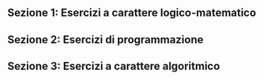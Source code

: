 
<Contest>

## Sezione 1: Esercizi a carattere logico-matematico

<Section>
  <Problem points={[1, 0, 0]} statement={Logica1pt01} />
  <Problem points={[1, 0, 0]} statement={Logica1pt02} />
  <Problem points={[2, 0, 0]} statement={Logica2pt03} />
  <Problem points={[2, 0, 0]} statement={Logica2pt04} />
  <Problem points={[3, 0, 0]} statement={Logica3pt05} />
</Section>

## Sezione 2: Esercizi di programmazione

<Section>
  <Problem points={[1, 0, 0]} statement={Prog1pt06} />
  <Problem points={[2, 0, 0]} statement={Prog2pt07} />
  <Problem points={[2, 0, 0]} statement={Prog2pt08} />
  <Problem points={[2, 0, 0]} statement={Prog2pt09} />
  <Problem points={[2, 0, 0]} statement={Prog2pt10} />
  <Problem points={[3, 0, 0]} statement={Prog3pt11} />
  <Problem points={[3, 0, 0]} statement={Prog3pt12} />
</Section>

## Sezione 3: Esercizi a carattere algoritmico

<Section>
  <Problem points={[1, 0, 0]} statement={Algo1pt13} />
  <Problem points={[1, 0, 0]} statement={Algo1pt14} />
  <Problem points={[2, 0, 0]} statement={Algo2pt15} />
  <Problem points={[2, 0, 0]} statement={Algo2pt16} />
  <Problem points={[2, 0, 0]} statement={Algo2pt17} />
  <Problem points={[2, 0, 0]} statement={Algo2pt18} />
  <Problem points={[3, 0, 0]} statement={Algo3pt19} />
  <Problem points={[3, 0, 0]} statement={Algo3pt20} />
</Section>

</Contest>
